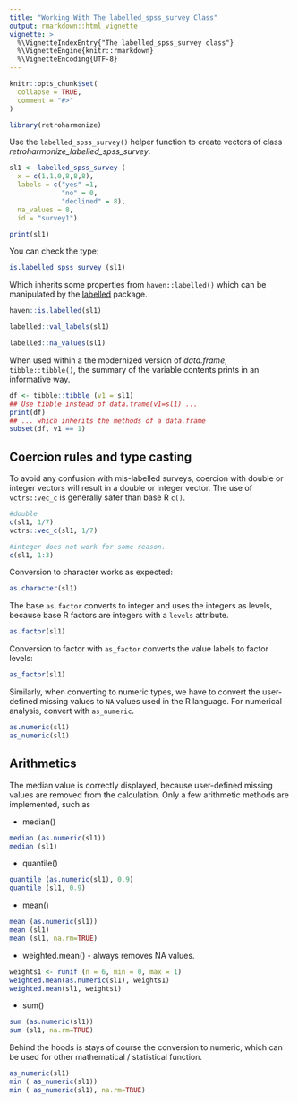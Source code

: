 ```yaml
---
title: "Working With The labelled_spss_survey Class"
output: rmarkdown::html_vignette
vignette: >
  %\VignetteIndexEntry{"The labelled_spss_survey class"}
  %\VignetteEngine{knitr::rmarkdown}
  %\VignetteEncoding{UTF-8}
---
```


```r
knitr::opts_chunk$set(
  collapse = TRUE,
  comment = "#>"
)
```

```r
library(retroharmonize)
```

Use the `labelled_spss_survey()` helper function to create vectors of class *retroharmonize_labelled_spss_survey*.

```r
sl1 <- labelled_spss_survey (
  x = c(1,1,0,8,8,8), 
  labels = c("yes" =1,
             "no" = 0,
             "declined" = 8),
  na_values = 8, 
  id = "survey1")

print(sl1)
```
You can check the type: 

```r
is.labelled_spss_survey (sl1)
```
Which inherits some properties from `haven::labelled()` which can be manipulated by the [labelled](https://cran.r-project.org/web/packages/labelled/vignettes/intro_labelled.html) package.

```r
haven::is.labelled(sl1)
```
```r
labelled::val_labels(sl1)
```
```r
labelled::na_values(sl1)
```
When used within a the modernized version of *data.frame*, `tibble::tibble()`, the summary of the variable contents prints in an informative way.

```r
df <- tibble::tibble (v1 = sl1)
## Use tibble instead of data.frame(v1=sl1) ...
print(df)
## ... which inherits the methods of a data.frame 
subset(df, v1 == 1)
```

## Coercion rules and type casting

To avoid any confusion with mis-labelled surveys, coercion with double or integer vectors will result in a double or integer vector. The use of `vctrs::vec_c` is generally safer than base R `c()`.

```r
#double
c(sl1, 1/7)
vctrs::vec_c(sl1, 1/7)
```
```r
#integer does not work for some reason.
c(sl1, 1:3)
```
Conversion to character works as expected:

```r
as.character(sl1)
```
The base `as.factor` converts to integer and uses the integers as levels, because base R factors are integers with a `levels` attribute.

```r
as.factor(sl1)
```

Conversion to factor with `as_factor` converts the value labels to factor levels:

```r
as_factor(sl1)
```
Similarly, when converting to numeric types, we have to convert the user-defined missing values to `NA` values used in the R language. For numerical analysis, convert with `as_numeric`.

```r
as.numeric(sl1)
as_numeric(sl1)
```

## Arithmetics 

The median value is correctly displayed, because user-defined missing values are removed from the calculation. Only a few arithmetic methods are implemented, such as 

* median()

```r
median (as.numeric(sl1))
median (sl1)
```

* quantile()

```r
quantile (as.numeric(sl1), 0.9)
quantile (sl1, 0.9)
```

* mean()

```r
mean (as.numeric(sl1))
mean (sl1)
mean (sl1, na.rm=TRUE)
```

* weighted.mean() - always removes NA values.

```r
weights1 <- runif (n = 6, min = 0, max = 1)
weighted.mean(as.numeric(sl1), weights1)
weighted.mean(sl1, weights1)
```

* sum()

```r
sum (as.numeric(sl1))
sum (sl1, na.rm=TRUE)
```
Behind the hoods is stays of course the conversion to numeric, which can be used for other mathematical / statistical function. 

```r
as_numeric(sl1)
min ( as_numeric(sl1))
min ( as_numeric(sl1), na.rm=TRUE)
```

